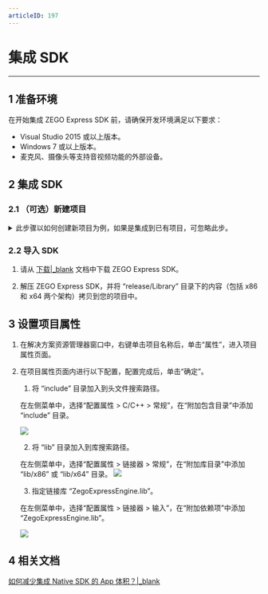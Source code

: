 ```yaml
---
articleID: 197
---
```

# 集成 SDK

- - -

## 1 准备环境

在开始集成 ZEGO Express SDK 前，请确保开发环境满足以下要求：

- Visual Studio 2015 或以上版本。
- Windows 7 或以上版本。
- 麦克风、摄像头等支持音视频功能的外部设备。

## 2 集成 SDK

### 2.1 （可选）新建项目

<details class="zg-primary">
    <summary>此步骤以如何创建新项目为例，如果是集成到已有项目，可忽略此步。 </summary>

1. 打开 Microsoft Visual Studio，选择“文件 > 新建 > 项目”菜单。
![/Pics/Windows/ZegoExpressEngine/Common/add_project_1.png](/Pics/Windows/ZegoExpressEngine/Common/add_project_1.png)

2. 在新建项目窗口，选择项目类型为“MFC 应用程序”，输入项目名称，选择项目存储路径，并单击“确定”。
![/Pics/Windows/ZegoExpressEngine/Common/add_project_2.png](/Pics/Windows/ZegoExpressEngine/Common/add_project_2.png)

3. 进入 MFC 应用程序窗口，选择“应用程序类型”为“基于对话框”，并单击“完成”。
![/Pics/Windows/ZegoExpressEngine/Common/add_project_3.png](/Pics/Windows/ZegoExpressEngine/Common/add_project_3.png)

</details>

### 2.2 导入 SDK

1. 请从 [下载|_blank](#2972) 文档中下载 ZEGO Express SDK。

2. 解压 ZEGO Express SDK，并将 “release/Library” 目录下的内容（包括 x86 和 x64 两个架构）拷贝到您的项目中。

## 3 设置项目属性

1. 在解决方案资源管理器窗口中，右键单击项目名称后，单击“属性”，进入项目属性页面。

2. 在项目属性页面内进行以下配置，配置完成后，单击“确定”。

    1. 将 “include” 目录加入到头文件搜索路径。
    
    在左侧菜单中，选择“配置属性 > C/C++ > 常规”，在“附加包含目录”中添加 “include” 目录。
    
    ![](/Pics/Windows/ZegoExpressEngine/Common/project_property_1.png)

    2. 将 “lib” 目录加入到库搜索路径。
    
    在左侧菜单中，选择“配置属性 > 链接器 > 常规”，在“附加库目录”中添加 “lib/x86” 或 “lib/x64” 目录。
    ![](/Pics/Windows/ZegoExpressEngine/Common/project_property_2.png)

    3. 指定链接库 “ZegoExpressEngine.lib”。
    
    在左侧菜单中，选择“配置属性 > 链接器 > 输入”，在“附加依赖项”中添加 “ZegoExpressEngine.lib”。

    ![](/Pics/Windows/ZegoExpressEngine/Common/project_property_3.png)

## 4 相关文档

[如何减少集成 Native SDK 的 App 体积？\|_blank](https://doc-zh.zego.im/faq/express_reduce_app_size)
